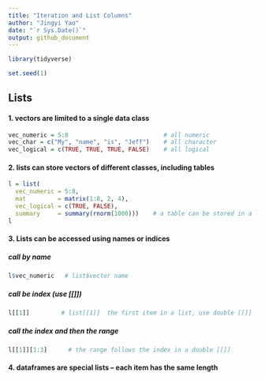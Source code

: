 ```yaml
---
title: "Iteration and List Columns"
author: "Jingyi Yao"
date: "`r Sys.Date()`"
output: github_document
---
```


```r
library(tidyverse)

set.seed(1)
```


## Lists

#### 1. vectors are limited to a single data class 

```r
vec_numeric = 5:8                           # all numeric
vec_char = c("My", "name", "is", "Jeff")    # all character
vec_logical = c(TRUE, TRUE, TRUE, FALSE)    # all logical

```

#### 2. lists can store vectors of different classes, including tables
```r
l = list(
  vec_numeric = 5:8,
  mat         = matrix(1:8, 2, 4),
  vec_logical = c(TRUE, FALSE),
  summary     = summary(rnorm(1000)))    # a table can be stored in a list
l

```

#### 3. Lists can be accessed using names or indices

##### call by name
```r
l$vec_numeric   # list$vector name

```

##### call be index (use [[]])
```r
l[[1]]         # list[[1]]  the first item in a list, use double [[]]

```

##### call the index and then the range
```r
l[[1]][1:3]      # the range follows the index in a double [[]]

```

#### 4. dataframes are special lists -- each item has the same length



```r


```


```r


```


```r


```


```r


```


```r


```


```r


```


```r


```


```r


```


```r


```
